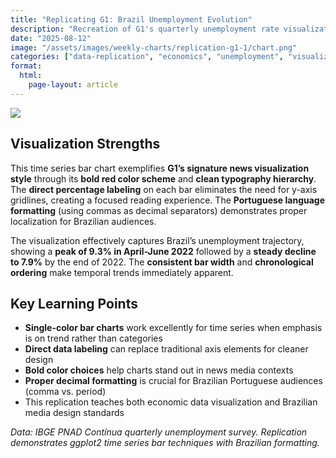 ```yaml
---
title: "Replicating G1: Brazil Unemployment Evolution"
description: "Recreation of G1's quarterly unemployment rate visualization showing Brazil's economic recovery with clean bar chart design using ggplot2"
date: "2025-08-12"
image: "/assets/images/weekly-charts/replication-g1-1/chart.png"
categories: ["data-replication", "economics", "unemployment", "visualization-tutorial"]
format:
  html:
    page-layout: article
---
```


![](/assets/images/weekly-charts/replication-g1-1/chart.png){fig-align="center"}

## Visualization Strengths

This time series bar chart exemplifies **G1's signature news visualization style** through its **bold red color scheme** and **clean typography hierarchy**. The **direct percentage labeling** on each bar eliminates the need for y-axis gridlines, creating a focused reading experience. The **Portuguese language formatting** (using commas as decimal separators) demonstrates proper localization for Brazilian audiences.

The visualization effectively captures Brazil's unemployment trajectory, showing a **peak of 9.3% in April-June 2022** followed by a **steady decline to 7.9%** by the end of 2022. The **consistent bar width** and **chronological ordering** make temporal trends immediately apparent.

## Key Learning Points

- **Single-color bar charts** work excellently for time series when emphasis is on trend rather than categories
- **Direct data labeling** can replace traditional axis elements for cleaner design
- **Bold color choices** help charts stand out in news media contexts
- **Proper decimal formatting** is crucial for Brazilian Portuguese audiences (comma vs. period)
- This replication teaches both economic data visualization and Brazilian media design standards

*Data: IBGE PNAD Contínua quarterly unemployment survey. Replication demonstrates ggplot2 time series bar techniques with Brazilian formatting.*